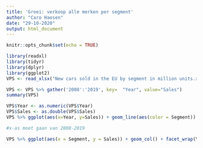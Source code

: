 ```yaml
---
title: 'Groei: verkoop alle merken per segment'
author: "Caro Haesen"
date: "29-10-2020"
output: html_document
---
```


```r
knitr::opts_chunk$set(echo = TRUE)
```

```r
library(readxl)
library(tidyr)
library(dplyr)
library(ggplot2)
VPS <- read_xlsx("New cars sold in the EU by segment in million units.xlsx")
```

```r
VPS <- VPS %>% gather('2008':'2019', key=  "Year", value="Sales")
summary(VPS)

```

```r
VPS$Year <- as.numeric(VPS$Year)
VPS$Sales <- as.double(VPS$Sales)
VPS %>% ggplot(aes(x=Year, y=Sales)) + geom_line(aes(color = Segment)) + labs(title = "New cars sold in the EU by segment in million units over the years.") + scale_x_continuous(breaks = c(2008:2019)) + scale_y_continuous(breaks= seq(0,6, by = 1))

#x-as moet gaan van 2008-2019
```

```r
VPS %>% ggplot(aes(x = Segment, y = Sales)) + geom_col() + facet_wrap(Year~.) + labs(title = "New cars sold in the EU by segment in million units for each year.") + theme(axis.text.x = element_text(angle = 45, hjust = 1)) 
```

